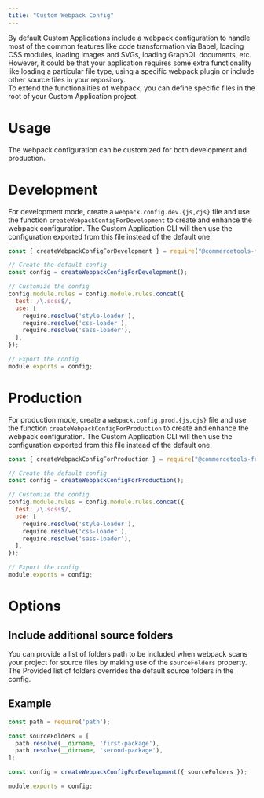 ```yaml
---
title: "Custom Webpack Config"
---
```


By default Custom Applications include a webpack configuration to handle most of the common features like code transformation via Babel, loading CSS modules, loading images and SVGs, loading GraphQL documents, etc.
<br/>
However, it could be that your application requires some extra functionality like loading a particular file type, using a specific webpack plugin or include other source files in your repository.
<br/>
To extend the functionalities of webpack, you can define specific files in the root of your Custom Application project.

# Usage
The webpack configuration can be customized for both development and production.

# Development
For development mode, create a `webpack.config.dev.{js,cjs}` file and use the function `createWebpackConfigForDevelopment` to create and enhance the webpack configuration.
The Custom Application CLI will then use the configuration exported from this file instead of the default one.

```js title="webpack.config.dev.cjs"
const { createWebpackConfigForDevelopment } = require("@commercetools-frontend/mc-scripts/webpack");

// Create the default config
const config = createWebpackConfigForDevelopment();

// Customize the config
config.module.rules = config.module.rules.concat({
  test: /\.scss$/,
  use: [
    require.resolve('style-loader'),
    require.resolve('css-loader'),
    require.resolve('sass-loader'),
  ],
});

// Export the config
module.exports = config; 
```

# Production
For production mode, create a `webpack.config.prod.{js,cjs}` file and use the function `createWebpackConfigForProduction` to create and enhance the webpack configuration.
The Custom Application CLI will then use the configuration exported from this file instead of the default one.

```js title="webpack.config.prod.cjs"
const { createWebpackConfigForProduction } = require("@commercetools-frontend/mc-scripts/webpack");

// Create the default config
const config = createWebpackConfigForProduction();

// Customize the config
config.module.rules = config.module.rules.concat({
  test: /\.scss$/,
  use: [
    require.resolve('style-loader'),
    require.resolve('css-loader'),
    require.resolve('sass-loader'),
  ],
});

// Export the config
module.exports = config; 
```

# Options

## Include additional source folders
You can provide a list of folders path to be included when webpack scans your project for source files by making use of the `sourceFolders` property. The Provided list of folders overrides the default source folders in the config.

## Example
```js title="webpack.config.dev.cjs"
const path = require('path');

const sourceFolders = [
  path.resolve(__dirname, 'first-package'),
  path.resolve(__dirname, 'second-package'),
];

const config = createWebpackConfigForDevelopment({ sourceFolders });

module.exports = config; 
```
